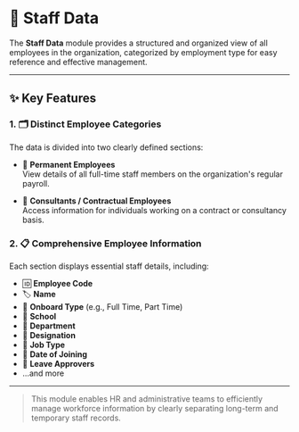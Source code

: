 # 👥 Staff Data

The **Staff Data** module provides a structured and organized view of all employees in the organization, categorized by employment type for easy reference and effective management.

---

## ✨ Key Features

### 1. 🗂️ Distinct Employee Categories

The data is divided into two clearly defined sections:

- 👔 **Permanent Employees**  
  View details of all full-time staff members on the organization's regular payroll.

- 📝 **Consultants / Contractual Employees**  
  Access information for individuals working on a contract or consultancy basis.

### 2. 📋 Comprehensive Employee Information

Each section displays essential staff details, including:

- 🆔 **Employee Code**
- 🏷️ **Name**
- 🔄 **Onboard Type** (e.g., Full Time, Part Time)
- 🏫 **School**
- 🏢 **Department**
- 💼 **Designation**
- 👔 **Job Type**
- 📅 **Date of Joining**
- 📝 **Leave Approvers**
- ...and more

---

> This module enables HR and administrative teams to efficiently manage workforce information by clearly separating long-term and temporary staff records.
